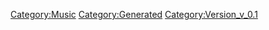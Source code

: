 {{Music
 |Name=私の彼はパイロット（PartⅠ）
 |ID=19
 |Cov=19
 |Cd=2
 |Nam=19
 |Div=19
 |Ma=2
 |SerieId=4
 |SerieLogoId=4
 |WavId=19
 |VariationId=0
 |Dsc=19
 |Strt=10
 |ValkyrieBattle=1
 |ValkyrieIntro=1
 |ValkyrieIntroSky=1
 |DivaSolo=1
 |DivaMulti=1
 |Exp=2
 |OfficialName=私の彼はパイロット（PartⅠ）
 |VocalName=飯島真理
 |Description=作品：超時空要塞マクロス<br /><br />歌手：飯島真理<br /><br />作詞：阿佐茜<br />作曲：羽田健太郎
 |StoryTitle=「歌ってくれないか？みんなのために」
 |StoryDesc=ゼントラーディとの戦争で傷ついた故郷。<br />そのあまりの惨状に涙を流すミンメイ。<br /><br />そんなミンメイに対して、考えがあると告げる輝。<br />その考えというのが、後に「ミンメイ・アタック」の<br />名で語られることとなる伝説的な作戦だった。
 |BuyURL=https://recochoku.jp/song/S14225870/
 |BannerId=1
 |AnmStoreURL=https://anime.dmkt-sp.jp/animestore/ci_pc?workId=20626
}}
[[Category:Music]]
[[Category:Generated]]
[[Category:Version_v_0.1]]
